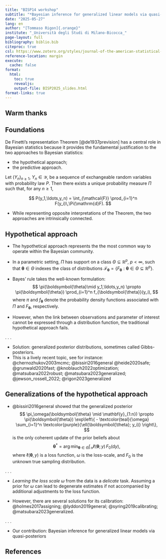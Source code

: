 ```yaml
---
title: "BISP14 workshop"
subtitle: "*Bayesian inference for generalized linear models via quasi-posteriors*"
date: "2025-05-27"
lang: en
author: "[Tommaso Rigon]{.orange}"
institute: "_Università degli Studi di Milano-Bicocca_"
page-layout: full
bibliography: biblio.bib
citeproc: true
csl: https://www.zotero.org/styles/journal-of-the-american-statistical-association
reference-location: margin
execute:
  cache: false
format:
  html:
    toc: true
    revealjs:
    output-file: BISP2025_slides.html
format-links: true
---
```


## Warm thanks



## Foundations

De Finetti’s representation Theorem [@de1937prevision] has a central role in Bayesian statistics because it provides the fundamental justification to the [two approaches]{.blue} to [Bayesian statistics]{.orange}:

- the [hypothetical]{.orange} approach; 
- the [predictive]{.blue} approach.

::: {.callout-warning title="De Finetti's representation theorem"}
Let $(Y_n)_{n\ge 1}$, $Y_n\in\mathcal{Y}$, be a sequence of exchangeable random variables with probability law $P$. Then there exists a unique probability measure $\Pi$ such that, for any $n\ge 1$,

$$
P(y_1,\ldots,y_n) = \int_{\mathcal{F}} \prod_{i=1}^n F(y_i)\,\Pi(\mathrm{d}F).
$$
:::

- While representing opposite interpretations of the Theorem, the two approaches are intrinsically connected.

## Hypothetical approach

- The hypothetical approach represents the the [most common]{.blue} way to operate within the Bayesian community.

- In a [parametric]{.orange} setting, $\Pi$ has support on a class $\Theta\subseteq\mathbb{R}^p$, $p<\infty$, such that $\boldsymbol{\theta}\in\Theta$ indexes the class of distributions $\mathcal{F}_{\boldsymbol{\theta}}=\{F_{\boldsymbol{\theta}} : \boldsymbol{\theta} \in \Theta\subseteq\mathbb{R}^p\}$.

- Bayes' rule takes the well-known formulation:
$$
\pi(\boldsymbol{\theta}\mid y_1,\ldots,y_n) \propto \pi(\boldsymbol{\theta}) \prod_{i=1}^n f_{\boldsymbol{\theta}}(y_i),
$$
where $\pi$ and $f_{\boldsymbol{\theta}}$ denote the probability density functions associated with $\Pi$ and $F_{\boldsymbol{\theta}}$, respectively.

- However, when the link between observations and parameter of interest cannot be expressed through a distribution function, the traditional hypothetical approach fails.

. . .

- Solution: [generalized posterior distributions]{.orange}, sometimes called [Gibbs-posteriors]{.blue}. 
- This is a [lively recent topic]{.blue}, see for instance: @chernozhukov2003mcmc; @bissiri2016general @heide2020safe; @grunwald2020fast; @knoblauch2022optimization; @matsubara2022robust; @matsubara2023generalized; @jewson_rossell_2022; @rigon2023generalized


## Generalizations of the hypothetical approach

- @bissiri2016general showed that the [generalized posterior]{.blue} 
$$
\pi_\omega(\boldsymbol{\theta} \mid \mathbf{y}_{1:n}) \propto \pi(\boldsymbol{\theta}) \exp\left\{ - \textcolor{teal}{\omega} \sum_{i=1}^n \textcolor{purple}{\ell(\boldsymbol{\theta}; y_i)} \right\},
$$
is the only coherent update of the prior beliefs about
$$
\boldsymbol{\theta}^* = \arg\min_{\boldsymbol{\theta}\in\Theta} \int_{\mathcal{Y}} \ell(\boldsymbol{\theta}; y)\, F_0(\mathrm{d}y),
$$
where $\ell(\boldsymbol{\theta}, y)$ is a [loss function]{.orange}, $\omega$ is the [loss-scale]{.grey}, and $F_0$ is the unknown true sampling distribution.

. . .

- *Learning the loss scale* $\omega$ from the data is a *delicate* task. Assuming a prior for $\omega$ can lead to degenerate estimates if not accompanied by additional adjustments to the loss function.  

- However, there are several solutions for its calibration: @holmes2017assigning; @lyddon2019general; @syring2019calibrating; @matsubara2023generalized.

. . .

- [Our contribution]{.orange}: Bayesian inference for generalized linear models via quasi-posteriors


## References {.unnumbered}

::: {#refs}
:::
